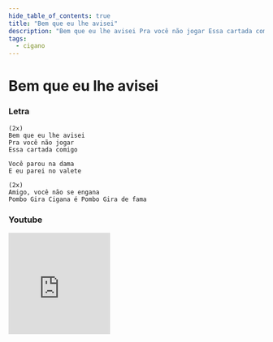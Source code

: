 ```yaml
---
hide_table_of_contents: true
title: "Bem que eu lhe avisei"
description: "Bem que eu lhe avisei Pra você não jogar Essa cartada comigo Você parou na dama E eu parei no valete Amigo, você não se engana Pombo Gira Cigana é Pombo Gira de fama"
tags:
  - cigano
---
```


# Bem que eu lhe avisei

### Letra

```text
(2x)
Bem que eu lhe avisei
Pra você não jogar
Essa cartada comigo

Você parou na dama
E eu parei no valete

(2x)
Amigo, você não se engana
Pombo Gira Cigana é Pombo Gira de fama
```

### Youtube

<iframe
  width="200"
  height="200"
  src="https://www.youtube.com/embed/BEFN05MAJkk"
  title="YouTube video player"
  frameborder="0"
  allow="accelerometer; autoplay; clipboard-write; encrypted-media; gyroscope; picture-in-picture; web-share"
  referrerpolicy="strict-origin-when-cross-origin"
  allowfullscreen
></iframe>